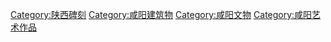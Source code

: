 [[Category:陕西碑刻|Category:陕西碑刻]]
[[Category:咸阳建筑物|Category:咸阳建筑物]]
[[Category:咸阳文物|Category:咸阳文物]]
[[Category:咸阳艺术作品|Category:咸阳艺术作品]]